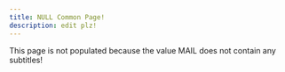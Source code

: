 ---
title: NULL Common Page!
description: edit plz!
---

<Admonition type="danger" title="DANGER">
  This page is not populated because the value MAIL does not contain any subtitles!
</Admonition>